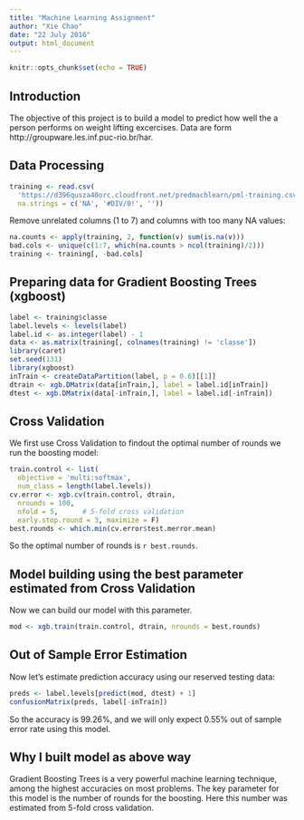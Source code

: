 ```yaml
---
title: "Machine Learning Assignment"
author: "Xie Chao"
date: "22 July 2016"
output: html_document
---
```


```r
knitr::opts_chunk$set(echo = TRUE)
```

## Introduction

The objective of this project is to build a model to predict how well the a person performs on weight lifting excercises. Data are form http://groupware.les.inf.puc-rio.br/har.

## Data Processing

```r
training <- read.csv(
  'https://d396qusza40orc.cloudfront.net/predmachlearn/pml-training.csv', 
  na.strings = c('NA', '#DIV/0!', ''))
```

Remove unrelated columns (1 to 7) and columns with too many NA values:
```r
na.counts <- apply(training, 2, function(v) sum(is.na(v)))
bad.cols <- unique(c(1:7, which(na.counts > ncol(training)/2)))
training <- training[, -bad.cols]
```

## Preparing data for Gradient Boosting Trees (xgboost)
```r
label <- training$classe
label.levels <- levels(label)
label.id <- as.integer(label) - 1
data <- as.matrix(training[, colnames(training) != 'classe'])
library(caret)
set.seed(131)
library(xgboost)
inTrain <- createDataPartition(label, p = 0.6)[[1]]
dtrain <- xgb.DMatrix(data[inTrain,], label = label.id[inTrain])
dtest <- xgb.DMatrix(data[-inTrain,], label = label.id[-inTrain])
```

## Cross Validation
We first use Cross Validation to findout the optimal number of rounds we run the boosting model:
```r
train.control <- list(
  objective = 'multi:softmax', 
  num_class = length(label.levels))
cv.error <- xgb.cv(train.control, dtrain, 
  nrounds = 100, 
  nfold = 5,      # 5-fold cross validation
  early.stop.round = 3, maximize = F)
best.rounds <- which.min(cv.error$test.merror.mean)
```

So the optimal number of rounds is `r best.rounds`. 

## Model building using the best parameter estimated from Cross Validation
Now we can build our model with this parameter.
```r
mod <- xgb.train(train.control, dtrain, nrounds = best.rounds)
```

## Out of Sample Error Estimation
Now let's estimate prediction accuracy using our reserved testing data:
```r
preds <- label.levels[predict(mod, dtest) + 1]
confusionMatrix(preds, label[-inTrain])
```

So the accuracy is 99.26%, and we will only expect 0.55% out of sample error rate using this model.

## Why I built model as above way
Gradient Boosting Trees is a very powerful machine learning technique, among the highest accuracies on most problems. The key parameter for this model is the number of rounds for the boosting. Here this number was estimated from 5-fold cross validation.

